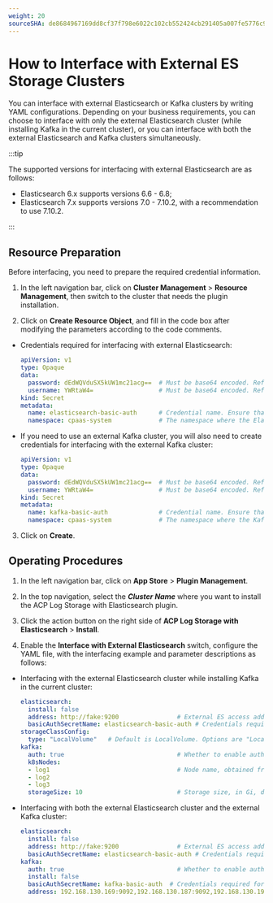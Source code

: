 ```yaml
---
weight: 20
sourceSHA: de8684967169dd8cf37f798e6022c102cb552424cb291405a007fe5776c9d337
---
```


# How to Interface with External ES Storage Clusters

You can interface with external Elasticsearch or Kafka clusters by writing YAML configurations. Depending on your business requirements, you can choose to interface with only the external Elasticsearch cluster (while installing Kafka in the current cluster), or you can interface with both the external Elasticsearch and Kafka clusters simultaneously.

:::tip

The supported versions for interfacing with external Elasticsearch are as follows:

- Elasticsearch 6.x supports versions 6.6 - 6.8;
- Elasticsearch 7.x supports versions 7.0 - 7.10.2, with a recommendation to use 7.10.2.

:::

## Resource Preparation

Before interfacing, you need to prepare the required credential information.

1. In the left navigation bar, click on **Cluster Management** > **Resource Management**, then switch to the cluster that needs the plugin installation.

2. Click on **Create Resource Object**, and fill in the code box after modifying the parameters according to the code comments.

- Credentials required for interfacing with external Elasticsearch:

  ```yaml
  apiVersion: v1
  type: Opaque
  data:
    password: dEdWQVduSX5kUW1mc21acg==  # Must be base64 encoded. Reference command: echo -n <password_value>| base64
    username: YWRtaW4=                  # Must be base64 encoded. Reference command: echo -n <username_value>| base64
  kind: Secret
  metadata:
    name: elasticsearch-basic-auth      # Credential name. Ensure that the value of elasticsearch.basicAuthSecretName in the log storage YAML matches this parameter.
    namespace: cpaas-system             # The namespace where the Elasticsearch component is located, generally cpaas-system.
  ```

- If you need to use an external Kafka cluster, you will also need to create credentials for interfacing with the external Kafka cluster:

  ```yaml
  apiVersion: v1
  type: Opaque
  data:
    password: dEdWQVduSX5kUW1mc21acg==  # Must be base64 encoded. Reference command: echo -n <password_value>| base64
    username: YWRtaW4=                  # Must be base64 encoded. Reference command: echo -n <username_value>| base64
  kind: Secret
  metadata:
    name: kafka-basic-auth              # Credential name. Ensure that the value of kafka.basicAuthSecretName in the log storage YAML matches this parameter.
    namespace: cpaas-system             # The namespace where the Kafka component is located, generally cpaas-system.
  ```

3. Click on **Create**.

## Operating Procedures

1. In the left navigation bar, click on **App Store** > **Plugin Management**.

2. In the top navigation, select the ***Cluster Name*** where you want to install the ACP Log Storage with Elasticsearch plugin.

3. Click the action button on the right side of **ACP Log Storage with Elasticsearch** > **Install**.

4. Enable the **Interface with External Elasticsearch** switch, configure the YAML file, with the interfacing example and parameter descriptions as follows:

- Interfacing with the external Elasticsearch cluster while installing Kafka in the current cluster:

  ```yaml
  elasticsearch:
    install: false
    address: http://fake:9200                # External ES access address, e.g., http://192.168.143.252:11780/es_proxy
    basicAuthSecretName: elasticsearch-basic-auth # Credentials required for interfacing with external Elasticsearch created in the prerequisites.
  storageClassConfig:
    type: "LocalVolume"   # Default is LocalVolume. Options are "LocalVolume" or "StorageClass".
  kafka:
    auth: true                               # Whether to enable authentication.
    k8sNodes:
    - log1                                   # Node name, obtained from kubectl get nodes.
    - log2
    - log3
    storageSize: 10                          # Storage size, in Gi, default is 10 Gi.
  ```

- Interfacing with both the external Elasticsearch cluster and the external Kafka cluster:

  ```yaml
  elasticsearch:
    install: false
    address: http://fake:9200                # External ES access address, e.g., http://192.168.143.252:11780/es_proxy
    basicAuthSecretName: elasticsearch-basic-auth # Credentials required for interfacing with external Elasticsearch created in the prerequisites.
  kafka:
    auth: true                               # Whether to enable authentication.
    install: false
    basicAuthSecretName: kafka-basic-auth  # Credentials required for interfacing with external Kafka created in the prerequisites.
    address: 192.168.130.169:9092,192.168.130.187:9092,192.168.130.193:9092     # Kafka access addresses, separated by commas.
  ```
